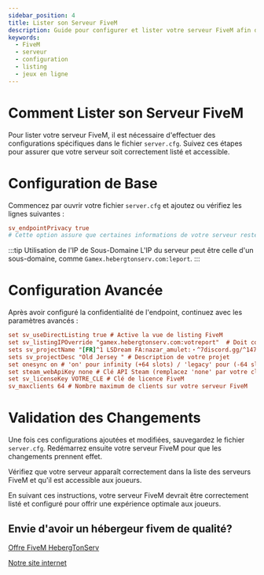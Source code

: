 ```yaml
---
sidebar_position: 4
title: Lister son Serveur FiveM
description: Guide pour configurer et lister votre serveur FiveM afin de le rendre accessible et visible dans la communauté
keywords:
  - FiveM
  - serveur
  - configuration
  - listing
  - jeux en ligne
---
```

# Comment Lister son Serveur FiveM

Pour lister votre serveur FiveM, il est nécessaire d'effectuer des configurations spécifiques dans le fichier `server.cfg`. Suivez ces étapes pour assurer que votre serveur soit correctement listé et accessible.


# Configuration de Base

Commencez par ouvrir votre fichier `server.cfg` et ajoutez ou vérifiez les lignes suivantes :
```cfg
sv_endpointPrivacy true
# Cette option assure que certaines informations de votre serveur restent privées.
```

:::tip Utilisation de l'IP de Sous-Domaine
L'IP du serveur peut être celle d'un sous-domaine, comme `Gamex.hebergtonserv.com:leport`.
:::

# Configuration Avancée

Après avoir configuré la confidentialité de l'endpoint, continuez avec les paramètres avancés :
```cfg
set sv_useDirectListing true # Active la vue de listing FiveM
set sv_listingIPOverride "gamex.hebergtonserv.com:votreport"  # Doit correspondre à votre sv_endpoints
sets sv_projectName "[FR]^1 LSDream FA:nazar_amulet:・^7discord.gg/^147ACRnWSd3" # Nom de votre projet
sets sv_projectDesc "Old Jersey " # Description de votre projet
set onesync on # 'on' pour infinity (+64 slots) / 'legacy' pour (-64 slots) # Active OneSync
set steam_webApiKey none # Clé API Steam (remplacez 'none' par votre clé si nécessaire)
set sv_licenseKey VOTRE_CLE # Clé de licence FiveM
sv_maxclients 64 # Nombre maximum de clients sur votre serveur FiveM
```

# Validation des Changements

Une fois ces configurations ajoutées et modifiées, sauvegardez le fichier `server.cfg`. Redémarrez ensuite votre serveur FiveM pour que les changements prennent effet.

Vérifiez que votre serveur apparaît correctement dans la liste des serveurs FiveM et qu'il est accessible aux joueurs.


En suivant ces instructions, votre serveur FiveM devrait être correctement listé et configuré pour offrir une expérience optimale aux joueurs.

## Envie d'avoir un hébergeur fivem de qualité?
[Offre FiveM HebergTonServ](https://hebergtonserv.com/fivem)

[Notre site internet](https://hebergtonserv.com/fivem)